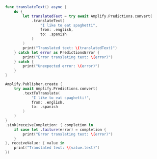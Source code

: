 <BlockSwitcher>

<Block name="Async/Await">

```swift
func translateText() async {
    do { 
        let translatedText = try await Amplify.Predictions.convert(
            .translateText(
                "I like to eat spaghetti",
                from: .english,
                to: .spanish
            )
        )
        print("Translated text: \(translatedText)")
    } catch let error as PredictionsError { 
        print("Error translating text: \(error)")
    } catch { 
        print("Unexpected error: \(error)")
    }
}
```

</Block>

<Block name="Combine">

```swift
Amplify.Publisher.create {
    try await Amplify.Predictions.convert(
        .textToTranslate(
            "I like to eat spaghetti!",
            from: .english,
            to: .spanish
        )
    )
}
.sink(receiveCompletion: { completion in
    if case let .failure(error) = completion {
        print("Error translating text: \(error)")
    }
}, receiveValue: { value in
    print("Translated text: \(value.text)")
})
```

</Block>

</BlockSwitcher>
